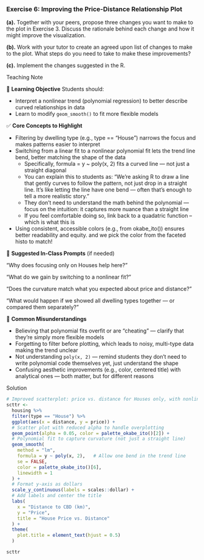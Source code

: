 <!-- question-type: inclass -->
### Exercise 6: Improving the Price-Distance Relationship Plot

**(a).** Together with your peers, propose three changes you want to make to the plot in Exercise 3. Discuss the rationale behind each change and how it might improve the visualization.

**(b).** Work with your tutor to create an agreed upon list of changes to make to the plot. What steps do you need to take to make these improvements?

**(c).** Implement the changes suggested in the R.

<!-- BEGIN PROFILE:r-teaching-guide -->
::: {.content-visible when-profile="r-teaching-guide"}

::: {.teaching-block}

::: {.teaching-block-header}
Teaching Note
:::

::: {.teaching-block-body}

🎯 **Learning Objective** 
Students should:

- Interpret a nonlinear trend (polynomial regression) to better describe curved relationships in data
- Learn to modify `geom_smooth()` to fit more flexible models

✅   **Core Concepts to Highlight**

- Filtering by dwelling type (e.g., type == "House") narrows the focus and makes patterns easier to interpret
- Switching from a linear fit to a nonlinear polynomial fit lets the trend line bend, better matching the shape of the data
    - Specifically, formula = y ~ poly(x, 2) fits a curved line — not just a straight diagonal
    - You can explain this to students as: “We’re asking R to draw a line that gently curves to follow the pattern, not just drop in a straight line. It’s like letting the line have one bend — often that’s enough to tell a more realistic story.”
    - They don’t need to understand the math behind the polynomial — focus on the intuition: it captures more nuance than a straight line
    - If you feel comfortable doing so, link back to a quadatric function -- which is what this is
- Using consistent, accessible colors (e.g., from okabe_ito()) ensures better readability and equity. and we pick the color from the faceted histo to match!

💬 **Suggested In-Class Prompts** (if needed)

“Why does focusing only on Houses help here?”

“What do we gain by switching to a nonlinear fit?”

“Does the curvature match what you expected about price and distance?”

“What would happen if we showed all dwelling types together — or compared them separately?” 

📌 **Common Misunderstandings**

- Believing that polynomial fits overfit or are “cheating” — clarify that they're simply more flexible models
- Forgetting to filter before plotting, which leads to noisy, multi-type data making the trend unclear
- Not understanding `poly(x, 2)` — remind students they don’t need to write polynomial code themselves yet, just understand the shape
- Confusing aesthetic improvements (e.g., color, centered title) with analytical ones — both matter, but for different reasons
:::

:::

:::
<!-- END PROFILE:r-teaching-guide -->

<!-- BEGIN PROFILE:r-solutions -->
::: {.content-visible when-profile="r-solutions" when-profile="r-teaching-guide"}

::: {.solution-block}

::: {.solution-block-header}
Solution
:::

::: {.solution-block-body}


```r
# Improved scatterplot: price vs. distance for Houses only, with nonlinear trend
scttr <-
  housing %>%
  filter(type == "House") %>%
  ggplot(aes(x = distance, y = price)) +
  # Scatter plot with reduced alpha to handle overplotting
  geom_point(alpha = 0.05, color = palette_okabe_ito()[2]) +
  # Polynomial fit to capture curvature (not just a straight line)
  geom_smooth(
    method = "lm",
    formula = y ~ poly(x, 2),   # Allow one bend in the trend line
    se = FALSE,
    color = palette_okabe_ito()[6],
    linewidth = 1
  ) +
  # Format y-axis as dollars
  scale_y_continuous(labels = scales::dollar) +
  # Add labels and center the title
  labs(
    x = "Distance to CBD (km)",
    y = "Price",
    title = "House Price vs. Distance"
  ) +
  theme(
    plot.title = element_text(hjust = 0.5)
  )

scttr
```


:::

:::

:::
<!-- END PROFILE:r-solutions -->